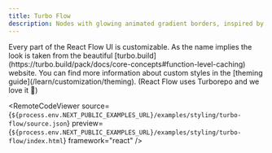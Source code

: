 ```yaml
---
title: Turbo Flow
description: Nodes with glowing animated gradient borders, inspired by the turbo.build website
---
```



<ExampleLayout>
Every part of the React Flow UI is customizable. As the name implies the look is taken from the beautiful [turbo.build](https://turbo.build/pack/docs/core-concepts#function-level-caching) website. You can find more information about custom styles in the [theming guide](/learn/customization/theming). (React Flow uses Turborepo and we love it 💜)

<RemoteCodeViewer
  source={`${process.env.NEXT_PUBLIC_EXAMPLES_URL}/examples/styling/turbo-flow/source.json`}
  preview={`${process.env.NEXT_PUBLIC_EXAMPLES_URL}/examples/styling/turbo-flow/index.html`}
  framework="react"
/>

</ExampleLayout>
